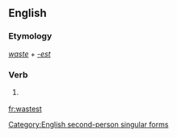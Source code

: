 ==English==

===Etymology===
''[[waste]]'' + ''[[-est]]''

===Verb===
{{en-verb form}}

# {{context|archaic}} {{form of|Second-person singular simple present form|waste}}

[[Category:English second-person singular forms]]

[[fr:wastest]]